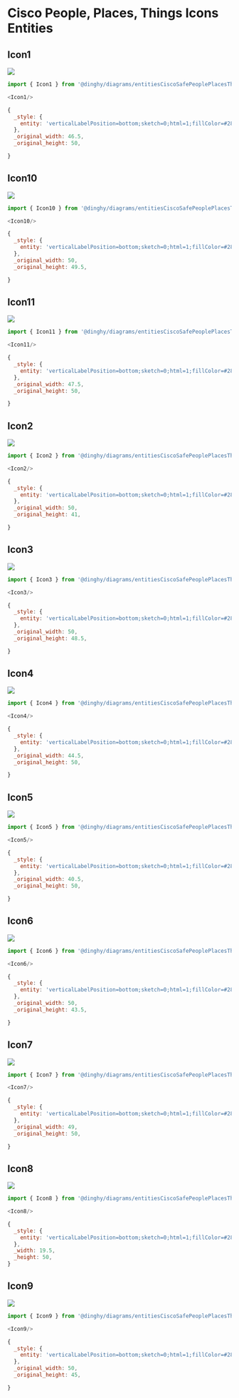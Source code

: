 
# Cisco People, Places, Things Icons Entities


## Icon1

<Tabs>
  <TabItem value="Preview">

![](./icon1.png#drawio)

  </TabItem>
  <TabItem value="Usage">
    
```js
import { Icon1 } from '@dinghy/diagrams/entitiesCiscoSafePeoplePlacesThingsIcons'

<Icon1/>
```

  </TabItem>
  <TabItem value="Definition">
    
```js
{
  _style: {
    entity: 'verticalLabelPosition=bottom;sketch=0;html=1;fillColor=#282828;strokeColor=none;verticalAlign=top;pointerEvents=1;align=center;shape=mxgraph.cisco_safe.people_places_things_icons.icon1;',
  },
  _original_width: 46.5,
  _original_height: 50,

}
```

  </TabItem>
</Tabs>


## Icon10

<Tabs>
  <TabItem value="Preview">

![](./icon10.png#drawio)

  </TabItem>
  <TabItem value="Usage">
    
```js
import { Icon10 } from '@dinghy/diagrams/entitiesCiscoSafePeoplePlacesThingsIcons'

<Icon10/>
```

  </TabItem>
  <TabItem value="Definition">
    
```js
{
  _style: {
    entity: 'verticalLabelPosition=bottom;sketch=0;html=1;fillColor=#282828;strokeColor=none;verticalAlign=top;pointerEvents=1;align=center;shape=mxgraph.cisco_safe.people_places_things_icons.icon10;',
  },
  _original_width: 50,
  _original_height: 49.5,

}
```

  </TabItem>
</Tabs>


## Icon11

<Tabs>
  <TabItem value="Preview">

![](./icon11.png#drawio)

  </TabItem>
  <TabItem value="Usage">
    
```js
import { Icon11 } from '@dinghy/diagrams/entitiesCiscoSafePeoplePlacesThingsIcons'

<Icon11/>
```

  </TabItem>
  <TabItem value="Definition">
    
```js
{
  _style: {
    entity: 'verticalLabelPosition=bottom;sketch=0;html=1;fillColor=#282828;strokeColor=none;verticalAlign=top;pointerEvents=1;align=center;shape=mxgraph.cisco_safe.people_places_things_icons.icon11;',
  },
  _original_width: 47.5,
  _original_height: 50,

}
```

  </TabItem>
</Tabs>


## Icon2

<Tabs>
  <TabItem value="Preview">

![](./icon2.png#drawio)

  </TabItem>
  <TabItem value="Usage">
    
```js
import { Icon2 } from '@dinghy/diagrams/entitiesCiscoSafePeoplePlacesThingsIcons'

<Icon2/>
```

  </TabItem>
  <TabItem value="Definition">
    
```js
{
  _style: {
    entity: 'verticalLabelPosition=bottom;sketch=0;html=1;fillColor=#282828;strokeColor=none;verticalAlign=top;pointerEvents=1;align=center;shape=mxgraph.cisco_safe.people_places_things_icons.icon2;',
  },
  _original_width: 50,
  _original_height: 41,

}
```

  </TabItem>
</Tabs>


## Icon3

<Tabs>
  <TabItem value="Preview">

![](./icon3.png#drawio)

  </TabItem>
  <TabItem value="Usage">
    
```js
import { Icon3 } from '@dinghy/diagrams/entitiesCiscoSafePeoplePlacesThingsIcons'

<Icon3/>
```

  </TabItem>
  <TabItem value="Definition">
    
```js
{
  _style: {
    entity: 'verticalLabelPosition=bottom;sketch=0;html=1;fillColor=#282828;strokeColor=none;verticalAlign=top;pointerEvents=1;align=center;shape=mxgraph.cisco_safe.people_places_things_icons.icon3;',
  },
  _original_width: 50,
  _original_height: 48.5,

}
```

  </TabItem>
</Tabs>


## Icon4

<Tabs>
  <TabItem value="Preview">

![](./icon4.png#drawio)

  </TabItem>
  <TabItem value="Usage">
    
```js
import { Icon4 } from '@dinghy/diagrams/entitiesCiscoSafePeoplePlacesThingsIcons'

<Icon4/>
```

  </TabItem>
  <TabItem value="Definition">
    
```js
{
  _style: {
    entity: 'verticalLabelPosition=bottom;sketch=0;html=1;fillColor=#282828;strokeColor=none;verticalAlign=top;pointerEvents=1;align=center;shape=mxgraph.cisco_safe.people_places_things_icons.icon4;',
  },
  _original_width: 44.5,
  _original_height: 50,

}
```

  </TabItem>
</Tabs>


## Icon5

<Tabs>
  <TabItem value="Preview">

![](./icon5.png#drawio)

  </TabItem>
  <TabItem value="Usage">
    
```js
import { Icon5 } from '@dinghy/diagrams/entitiesCiscoSafePeoplePlacesThingsIcons'

<Icon5/>
```

  </TabItem>
  <TabItem value="Definition">
    
```js
{
  _style: {
    entity: 'verticalLabelPosition=bottom;sketch=0;html=1;fillColor=#282828;strokeColor=none;verticalAlign=top;pointerEvents=1;align=center;shape=mxgraph.cisco_safe.people_places_things_icons.icon5;',
  },
  _original_width: 40.5,
  _original_height: 50,

}
```

  </TabItem>
</Tabs>


## Icon6

<Tabs>
  <TabItem value="Preview">

![](./icon6.png#drawio)

  </TabItem>
  <TabItem value="Usage">
    
```js
import { Icon6 } from '@dinghy/diagrams/entitiesCiscoSafePeoplePlacesThingsIcons'

<Icon6/>
```

  </TabItem>
  <TabItem value="Definition">
    
```js
{
  _style: {
    entity: 'verticalLabelPosition=bottom;sketch=0;html=1;fillColor=#282828;strokeColor=none;verticalAlign=top;pointerEvents=1;align=center;shape=mxgraph.cisco_safe.people_places_things_icons.icon6;',
  },
  _original_width: 50,
  _original_height: 43.5,

}
```

  </TabItem>
</Tabs>


## Icon7

<Tabs>
  <TabItem value="Preview">

![](./icon7.png#drawio)

  </TabItem>
  <TabItem value="Usage">
    
```js
import { Icon7 } from '@dinghy/diagrams/entitiesCiscoSafePeoplePlacesThingsIcons'

<Icon7/>
```

  </TabItem>
  <TabItem value="Definition">
    
```js
{
  _style: {
    entity: 'verticalLabelPosition=bottom;sketch=0;html=1;fillColor=#282828;strokeColor=none;verticalAlign=top;pointerEvents=1;align=center;shape=mxgraph.cisco_safe.people_places_things_icons.icon7;',
  },
  _original_width: 49,
  _original_height: 50,

}
```

  </TabItem>
</Tabs>


## Icon8

<Tabs>
  <TabItem value="Preview">

![](./icon8.png#drawio)

  </TabItem>
  <TabItem value="Usage">
    
```js
import { Icon8 } from '@dinghy/diagrams/entitiesCiscoSafePeoplePlacesThingsIcons'

<Icon8/>
```

  </TabItem>
  <TabItem value="Definition">
    
```js
{
  _style: {
    entity: 'verticalLabelPosition=bottom;sketch=0;html=1;fillColor=#282828;strokeColor=none;verticalAlign=top;pointerEvents=1;align=center;shape=mxgraph.cisco_safe.people_places_things_icons.icon8;',
  },
  _width: 19.5,
  _height: 50,
}
```

  </TabItem>
</Tabs>


## Icon9

<Tabs>
  <TabItem value="Preview">

![](./icon9.png#drawio)

  </TabItem>
  <TabItem value="Usage">
    
```js
import { Icon9 } from '@dinghy/diagrams/entitiesCiscoSafePeoplePlacesThingsIcons'

<Icon9/>
```

  </TabItem>
  <TabItem value="Definition">
    
```js
{
  _style: {
    entity: 'verticalLabelPosition=bottom;sketch=0;html=1;fillColor=#282828;strokeColor=none;verticalAlign=top;pointerEvents=1;align=center;shape=mxgraph.cisco_safe.people_places_things_icons.icon9;',
  },
  _original_width: 50,
  _original_height: 45,

}
```

  </TabItem>
</Tabs>

